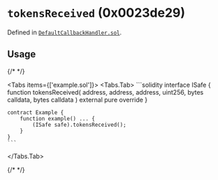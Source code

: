 

<LegacyCallout />

# `tokensReceived` (0x0023de29)






Defined in [`DefaultCallbackHandler.sol`](https://github.com/safe-global/safe-smart-account/tree/v1.3.0/contracts/handler/DefaultCallbackHandler.sol#L44).


## Usage

{/* <!-- vale off --> */}

<Tabs items={['example.sol']}>
  <Tabs.Tab>
    ```solidity
    interface ISafe {
        function tokensReceived(
            address,
            address,
            address,
            uint256,
            bytes calldata,
            bytes calldata
        ) external pure override
    }

    contract Example {
        function example() ... {
            (ISafe safe).tokensReceived();
        }
    }
    ```
  </Tabs.Tab>
</Tabs>

{/* <!-- vale on --> */}






